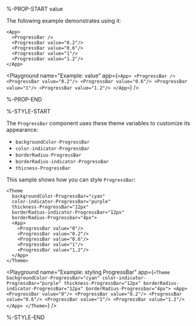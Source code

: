 %-PROP-START value

The following example demonstrates using it:

```ueml copy {2-6}
<App>
  <ProgressBar />
  <ProgressBar value="0.2"/>
  <ProgressBar value="0.6"/>
  <ProgressBar value="1"/>
  <ProgressBar value="1.2"/>
</App>
```

<Playground
  name="Example: value"
  app={`
    <App>
      <ProgressBar />
      <ProgressBar value="0.2"/>
      <ProgressBar value="0.6"/>
      <ProgressBar value="1"/>
      <ProgressBar value="1.2"/>
    </App>
  `}
/>

%-PROP-END

%-STYLE-START

The `ProgressBar` component uses these theme variables to customize its appearance:

- `backgroundColor-ProgressBar`
- `color-indicator-ProgressBar`
- `borderRadius-ProgressBar`
- `borderRadius-indicator-ProgressBar`
- `thicness-ProgressBar`

This sample shows how you can style `ProgressBar`:

```ueml copy
<Theme
  backgroundColor-ProgressBar="cyan"
  color-indicator-ProgressBar="purple"
  thickness-ProgressBar="12px"
  borderRadius-indicator-ProgressBar="12px"
  borderRadius-Progressbar="4px">
  <App>
    <ProgressBar value="0"/>
    <ProgressBar value="0.2"/>
    <ProgressBar value="0.6"/>
    <ProgressBar value="1"/>
    <ProgressBar value="1.2"/>
  </App>
</Theme>
```

<Playground
  name="Example: styling ProgressBar"
  app={`
    <Theme
      backgroundColor-ProgressBar="cyan"
      color-indicator-ProgressBar="purple"
      thickness-ProgressBar="12px"
      borderRadius-indicator-ProgressBar="12px"
      borderRadius-Progressbar="4px">
      <App>
        <ProgressBar value="0"/>
        <ProgressBar value="0.2"/>
        <ProgressBar value="0.6"/>
        <ProgressBar value="1"/>
        <ProgressBar value="1.2"/>
      </App>
    </Theme>
  `}
/>

%-STYLE-END
